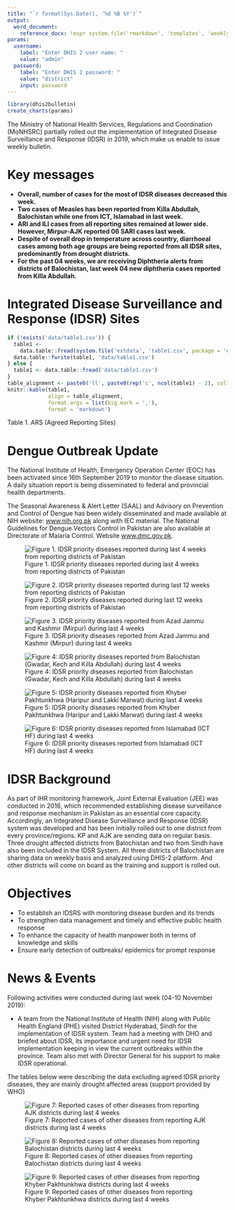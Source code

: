 ```yaml
---
title: "`r format(Sys.Date(), '%d %B %Y')`"
output: 
  word_document:
    reference_docx: !expr system.file('rmarkdown', 'templates', 'weekly_surveillance_report_template.docx', package = 'dhis2bulletin')
params:
  username:
    label: "Enter DHIS 2 user name: "
    value: "admin"
  password:
    label: "Enter DHIS 2 password: "
    value: "district"
    input: password
---
```


```r
library(dhis2bulletin)
create_charts(params)
```

The Ministry of National Health Services, Regulations and Coordination (MoNHSRC) partially rolled out the implementation of Integrated Disease Surveillance and Response (IDSR) in 2019, which make us enable to issue weekly bulletin.

# Key messages

- **Overall, number of cases for the most of IDSR diseases decreased this week.**
- **Two cases of Measles has been reported from Killa Abdullah, Balochistan while one from ICT, Islamabad in last week.**
- **ARI and ILI cases from all reporting sites remained at lower side. However, Mirpur-AJK reported 06 SARI cases last week.**
- **Despite of overall drop in temperature across country, diarrhoeal cases among both age groups are being reported from all IDSR sites, predominantly from drought districts.**
- **For the past 04 weeks, we are receiving Diphtheria alerts from districts of Balochistan, last week 04 new diphtheria cases reported from Killa Abdullah.**

# Integrated Disease Surveillance and Response (IDSR) Sites

```r
if (!exists('data/table1.csv')) {
  table1 <-
    data.table::fread(system.file('extdata', 'table1.csv', package = 'dhis2bulletin'))
  data.table::fwrite(table1, 'data/table1.csv')
} else {
  table1 <- data.table::fread('data/table1.csv')
}
table_alignment <- paste0('ll', paste0(rep('c', ncol(table1) - 2), collapse = ''))
knitr::kable(table1,
             align = table_alignment,
             format.args = list(big.mark = ','),
             format = 'markdown')
```


Table 1. ARS (Agreed Reporting Sites)

# Dengue Outbreak Update

The National Institute of Health, Emergency Operation Center (EOC) has been activated since 16th September 2019 to monitor the disease situation. A daily situation report is being disseminated to federal and provincial health departments.

The Seasonal Awareness & Alert Letter (SAAL) and Advisory on Prevention and Control of Dengue has been widely disseminated and made available at NIH website: [www.nih.org.pk](www.nih.org.pk) along with IEC material. The National Guidelines for Dengue Vectors Control in Pakistan are also available at Directorate of Malaria Control. Website [www.dmc.gov.pk](www.dmc.gov.pk).

![Figure 1. IDSR priority diseases reported during last 4 weeks from reporting districts of Pakistan](figs/fig1plot.png)

![Figure 2. IDSR priority diseases reported during last 12 weeks from reporting districts of Pakistan](figs/fig2plot.png)

![Figure 3. IDSR priority diseases reported from Azad Jammu and Kashmir (Mirpur) during last 4 weeks](figs/fig3plot.png)

![Figure 4: IDSR priority diseases reported from Balochistan (Gwadar, Kech and Killa Abdullah) during last 4 weeks](figs/fig4plot.png)

![Figure 5: IDSR priority diseases reported from Khyber Pakhtunkhwa (Haripur and Lakki Marwat) during last 4 weeks](figs/fig5plot.png)

![Figure 6: IDSR priority diseases reported from Islamabad (ICT HF) during last 4 weeks](figs/fig6plot.png)

# IDSR Background

As part of IHR monitoring framework, Joint External Evaluation (JEE) was conducted in 2016, which recommended establishing disease surveillance and response mechanism in Pakistan as an essential core capacity. Accordingly, an Integrated Disease Surveillance and Response (IDSR) system was developed and has been initially rolled out to one district from every province/regions. KP and AJK are sending data on regular basis. Three drought affected districts from Balochistan and two from Sindh have also been included in the IDSR System. All three districts of Balochistan are sharing data on weekly basis and analyzed using DHIS-2 platform. And other districts will come on board as the training and support is rolled out.

# Objectives

-	To establish an IDSRS with monitoring disease burden and its trends
-	To strengthen data management and timely and effective public health response
-	To enhance the capacity of health manpower both in terms of knowledge and skills
-	Ensure early detection of outbreaks/ epidemics for prompt response

# News & Events

Following activities were conducted during last week (04-10 November 2019):

-	A team from the National Institute of Health (NIH) along with Public Health England (PHE) visited District Hyderabad, Sindh for the implementation of IDSR system. Team had a meeting with DHO and briefed about IDSR, its importance and urgent need for IDSR implementation keeping in view the current outbreaks within the province. Team also met with Director General for his support to make IDSR operational.

The tables below were describing the data excluding agreed IDSR priority diseases, they are mainly drought affected areas (support provided by WHO)

![Figure 7: Reported cases of other diseases from reporting AJK districts during last 4 weeks](figs/fig7plot.png)

![Figure 8: Reported cases of other diseases from reporting Balochistan districts during last 4 weeks](figs/fig8plot.png)

![Figure 9: Reported cases of other diseases from reporting Khyber Pakhtunkhwa districts during last 4 weeks](figs/fig9plot.png)


